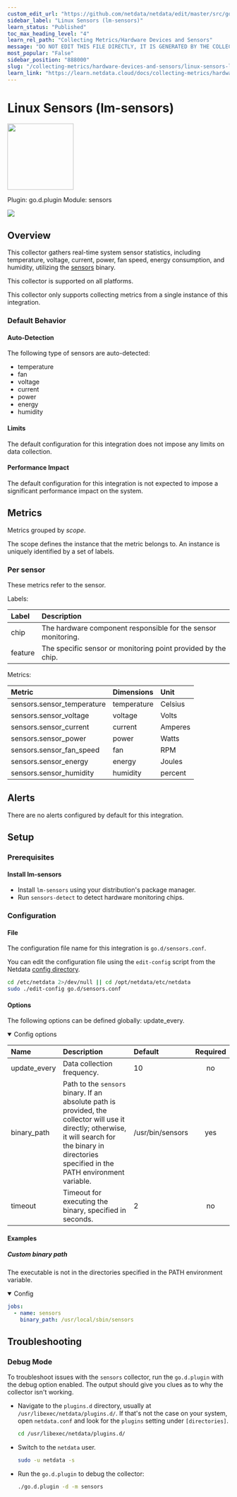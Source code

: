 ```yaml
---
custom_edit_url: "https://github.com/netdata/netdata/edit/master/src/go/collectors/go.d.plugin/modules/sensors/metadata.yaml"
sidebar_label: "Linux Sensors (lm-sensors)"
learn_status: "Published"
toc_max_heading_level: "4"
learn_rel_path: "Collecting Metrics/Hardware Devices and Sensors"
message: "DO NOT EDIT THIS FILE DIRECTLY, IT IS GENERATED BY THE COLLECTOR'S metadata.yaml FILE"
most_popular: "False"
sidebar_position: "888000"
slug: "/collecting-metrics/hardware-devices-and-sensors/linux-sensors-lm-sensors"
learn_link: "https://learn.netdata.cloud/docs/collecting-metrics/hardware-devices-and-sensors/linux-sensors-lm-sensors"
---
```



# Linux Sensors (lm-sensors)


<img src="https://netdata.cloud/img/microchip.svg" width="150"/>


Plugin: go.d.plugin
Module: sensors

<img src="https://img.shields.io/badge/maintained%20by-Netdata-%2300ab44" />

## Overview

This collector gathers real-time system sensor statistics,  including temperature, voltage, current, power, fan speed, energy consumption, and humidity,  utilizing the [sensors](https://linux.die.net/man/1/sensors) binary.




This collector is supported on all platforms.

This collector only supports collecting metrics from a single instance of this integration.


### Default Behavior

#### Auto-Detection

The following type of sensors are auto-detected:

- temperature
- fan
- voltage
- current
- power
- energy
- humidity


#### Limits

The default configuration for this integration does not impose any limits on data collection.

#### Performance Impact

The default configuration for this integration is not expected to impose a significant performance impact on the system.


## Metrics

Metrics grouped by *scope*.

The scope defines the instance that the metric belongs to. An instance is uniquely identified by a set of labels.



### Per sensor

These metrics refer to the sensor.

Labels:

| Label      | Description     |
|:-----------|:----------------|
| chip | The hardware component responsible for the sensor monitoring. |
| feature | The specific sensor or monitoring point provided by the chip. |

Metrics:

| Metric | Dimensions | Unit |
|:------|:----------|:----|
| sensors.sensor_temperature | temperature | Celsius |
| sensors.sensor_voltage | voltage | Volts |
| sensors.sensor_current | current | Amperes |
| sensors.sensor_power | power | Watts |
| sensors.sensor_fan_speed | fan | RPM |
| sensors.sensor_energy | energy | Joules |
| sensors.sensor_humidity | humidity | percent |



## Alerts

There are no alerts configured by default for this integration.


## Setup

### Prerequisites

#### Install lm-sensors

- Install `lm-sensors` using your distribution's package manager.
- Run `sensors-detect` to detect hardware monitoring chips.



### Configuration

#### File

The configuration file name for this integration is `go.d/sensors.conf`.


You can edit the configuration file using the `edit-config` script from the
Netdata [config directory](/docs/netdata-agent/configuration#the-netdata-config-directory).

```bash
cd /etc/netdata 2>/dev/null || cd /opt/netdata/etc/netdata
sudo ./edit-config go.d/sensors.conf
```
#### Options

The following options can be defined globally: update_every.


<details open><summary>Config options</summary>

| Name | Description | Default | Required |
|:----|:-----------|:-------|:--------:|
| update_every | Data collection frequency. | 10 | no |
| binary_path | Path to the `sensors` binary. If an absolute path is provided, the collector will use it directly; otherwise, it will search for the binary in directories specified in the PATH environment variable. | /usr/bin/sensors | yes |
| timeout | Timeout for executing the binary, specified in seconds. | 2 | no |

</details>

#### Examples

##### Custom binary path

The executable is not in the directories specified in the PATH environment variable.

<details open><summary>Config</summary>

```yaml
jobs:
  - name: sensors
    binary_path: /usr/local/sbin/sensors

```
</details>



## Troubleshooting

### Debug Mode

To troubleshoot issues with the `sensors` collector, run the `go.d.plugin` with the debug option enabled. The output
should give you clues as to why the collector isn't working.

- Navigate to the `plugins.d` directory, usually at `/usr/libexec/netdata/plugins.d/`. If that's not the case on
  your system, open `netdata.conf` and look for the `plugins` setting under `[directories]`.

  ```bash
  cd /usr/libexec/netdata/plugins.d/
  ```

- Switch to the `netdata` user.

  ```bash
  sudo -u netdata -s
  ```

- Run the `go.d.plugin` to debug the collector:

  ```bash
  ./go.d.plugin -d -m sensors
  ```


